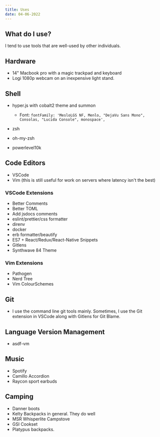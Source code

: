 ```yaml
---
title: Uses
date: 04-06-2022
---
```


## What do I use?

I tend to use tools that are well-used by other individuals. 

## Hardware

- 14" Macbook pro with a magic trackpad and keyboard
- Logi 1080p webcam on an inexpensive light stand. 

## Shell

- hyper.js with cobalt2 theme and summon
  - Font: `fontFamily: 'MesloLGS NF, Menlo, "DejaVu Sans Mono", Consolas, "Lucida Console", monospace',`

- zsh
- oh-my-zsh
- powerlevel10k

## Code Editors

- VSCode 
- Vim (this is still useful for work on servers where latency isn't the best)

### VSCode Extensions

 - Better Comments
 - Better TOML
 - Add jsdocs comments
 - eslint/prettier/css formatter
 - direnv 
 - docker
 - erb formatter/beautify
 - ES7 + React/Redux/React-Native Snippets
 - Gitlens
 - Synthwave 84 Theme


### Vim Extensions

- Pathogen
- Nerd Tree
- Vim ColourSchemes

## Git

- I use the command line git tools mainly. Sometimes, I use the Git extension in VSCode along with Gitlens for Git Blame. 

## Language Version Management

- asdf-vm


## Music 

- Spotify
- Camillo Accordion
- Raycon sport earbuds

## Camping

- Danner boots
- Kelty Backpacks in general. They do well
- MSR Whisperlite Campstove
- GSI Cookset
- Platypus backpacks. 